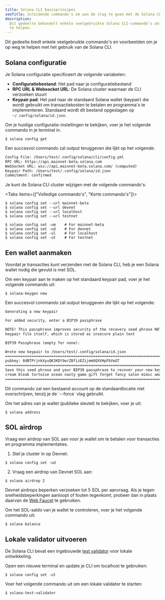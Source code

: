 ```yaml
---
title: Solana CLI basisprincipes
seoTitle: Inleidende commando's om aan de slag te gaan met de Solana CLI
description:
  Dit gedeelte behandelt enkele veelgebruikte Solana CLI-commando's om je op weg
  te helpen.
---
```


Dit gedeelte biedt enkele veelgebruikte commando's en voorbeelden om je op weg
te helpen met het gebruik van de Solana CLI.

## Solana configuratie

Je Solana configuratie specificeert de volgende variabelen:

- **Configuratiebestand**: Het pad naar je configuratiebestand
- **RPC URL & Websocket URL**: De Solana cluster waarnaar de CLI verzoeken
  stuurt
- **Keypair pad**: Het pad naar de standaard Solana wallet (keypair) die wordt
  gebruikt om transactiekosten te betalen en programma's te implementeren.
  Standaard wordt dit bestand opgeslagen op `~/.config/solana/id.json`.

Om je huidige configuratie-instellingen te bekijken, voer je het volgende
commando in je terminal in.

```terminal
$ solana config get
```

Een succesvol commando zal output teruggeven die lijkt op het volgende:

```txt title="Example output"
Config File: /Users/test/.config/solana/cli/config.yml
RPC URL: https://api.mainnet-beta.solana.com
WebSocket URL: wss://api.mainnet-beta.solana.com/ (computed)
Keypair Path: /Users/test/.config/solana/id.json
Commitment: confirmed
```

Je kunt de Solana CLI cluster wijzigen met de volgende commando's:

<Tabs items={["Volledige commando's", "Korte commando's"]}>

<Tab value="Volledige commando's">

```terminal
$ solana config set --url mainnet-beta
$ solana config set --url devnet
$ solana config set --url localhost
$ solana config set --url testnet
```

</Tab>
<Tab value="Korte commando's">

```terminal
$ solana config set -um    # For mainnet-beta
$ solana config set -ud    # For devnet
$ solana config set -ul    # For localhost
$ solana config set -ut    # For testnet
```

</Tab>
</Tabs>

## Een wallet aanmaken

Voordat je transacties kunt verzenden met de Solana CLI, heb je een Solana
wallet nodig die gevuld is met SOL.

Om een keypair aan te maken op het standaard keypair pad, voer je het volgende
commando uit:

```terminal
$ solana-keygen new
```

Een succesvol commando zal output teruggeven die lijkt op het volgende:

```txt title="Example output"
Generating a new keypair

For added security, enter a BIP39 passphrase

NOTE! This passphrase improves security of the recovery seed phrase NOT the
keypair file itself, which is stored as insecure plain text

BIP39 Passphrase (empty for none):

Wrote new keypair to /Users/test/.config/solana/id.json
===========================================================================
pubkey: 8dBTPrjnkXyuQK3KDt9wrZBfizEZijmmUQXVHpFbVwGT
===========================================================================
Save this seed phrase and your BIP39 passphrase to recover your new keypair:
cream bleak tortoise ocean nasty game gift forget fancy salon mimic amazing
===========================================================================
```

<Callout type="info">
  Dit commando zal een bestaand account op de standaardlocatie niet
  overschrijven, tenzij je de `--force` vlag gebruikt.
</Callout>

Om het adres van je wallet (publieke sleutel) te bekijken, voer je uit:

```terminal
$ solana address
```

## SOL airdrop

Vraag een airdrop van SOL aan voor je wallet om te betalen voor transacties en
programma implementaties.

1. Stel je cluster in op Devnet:

```terminal
$ solana config set -ud
```

2. Vraag een airdrop van Devnet SOL aan:

```terminal
$ solana airdrop 2
```

<Callout>

Devnet airdrops beperken verzoeken tot 5 SOL per aanvraag. Als je tegen
snelheidsbeperkingen aanloopt of fouten tegenkomt, probeer dan in plaats daarvan
de [Web Faucet](https://faucet.solana.com) te gebruiken.

</Callout>

Om het SOL-saldo van je wallet te controleren, voer je het volgende commando
uit:

```terminal
$ solana balance
```

## Lokale validator uitvoeren

De Solana CLI bevat een ingebouwde
[test validator](https://docs.anza.xyz/cli/examples/test-validator) voor lokale
ontwikkeling.

Open een nieuwe terminal en update je CLI om localhost te gebruiken:

```terminal
$ solana config set -ul
```

Voer het volgende commando uit om een lokale validator te starten:

```terminal
$ solana-test-validator
```

